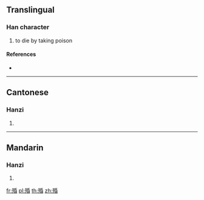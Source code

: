 ==Translingual==

===Han character===
{{Han char|rn=78|rad=歹|as=08|sn=12|four=12264|canj=MNHPA}}

# to die by taking poison

====References====
* {{Han ref|kx=0582.010|dkj=16507|dj=0975.010|hdz=21390.050|uh=6B99|ud=27545|bh=D9E0|bd=55776}}

----

==Cantonese==

===Hanzi===
{{yue-hanzi|jyut=|y=fan1}}

# {{defn|lang=yue|sort=歹08}}

----

==Mandarin==

===Hanzi===
{{cmn-hanzi|pin=[[hūn]] ([[hun1]])|wg=hun<sup>1</sup>}}

# {{defn|lang=cmn|sort=歹08}}

[[fr:殙]]
[[pl:殙]]
[[th:殙]]
[[zh:殙]]